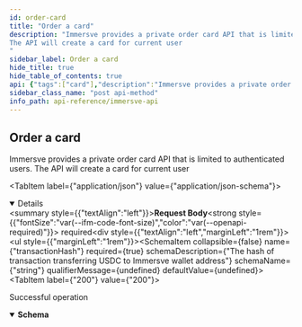 ```yaml
---
id: order-card
title: "Order a card"
description: "Immersve provides a private order card API that is limited to authenticated users.
The API will create a card for current user
"
sidebar_label: Order a card
hide_title: true
hide_table_of_contents: true
api: {"tags":["card"],"description":"Immersve provides a private order card API that is limited to authenticated users.\nThe API will create a card for current user\n","operationId":"orderCard","requestBody":{"content":{"application/json":{"schema":{"type":"object","required":["transactionHash"],"properties":{"transactionHash":{"type":"string","description":"The hash of transaction transferring USDC to Immersve wallet address"}}}}},"required":true},"responses":{"200":{"description":"Successful operation","content":{"application/json":{"schema":{"type":"object","properties":{"id":{"type":"string","description":"Card primary identifier","example":"91ad6fea3b52ca58d60d7fd310f789ec"},"accountId":{"type":"string","description":"Which account this card belongs to","example":"057aa15913a57f50577234c8426534c0"},"cardExternalId":{"type":"string","description":"The external id for this card","example":"8649543161870318367"},"cardCurrency":{"type":"string","description":"The currency of this card"},"cardState":{"type":"string","description":"The state of the card","enum":["active","cancelled"]},"cardType":{"type":"string","description":"The type of the card","enum":["virtual"]},"panFirst6":{"type":"string","description":"The first 6 digits of the card","example":"123456"},"panLast4":{"type":"string","description":"The last 4 digits of the card","example":"1920"},"expiry":{"type":"string","description":"The expiry of the card","example":"202409"}}}}}}},"method":"post","path":"/api/cards/orders","servers":[{"url":"https://api.sb1.lol/","description":"Sandbox server"}],"securitySchemes":{"immersve_auth":{"type":"http","scheme":"bearer","bearerFormat":"JWT"}},"jsonRequestBodyExample":{"transactionHash":"string"},"info":{"version":"1.0.0","title":"Immersve API","x-logo":{"url":"https://www.immersve.com/img/immersvelogo-bf8a9fe8408d733c996c2f7d8251e521.svg","altText":"Immersve logo"},"license":{"name":"Apache 2.0","url":"http://www.apache.org/licenses/LICENSE-2.0.html"}},"postman":{"name":"Order a card","description":{"content":"Immersve provides a private order card API that is limited to authenticated users.\nThe API will create a card for current user\n","type":"text/plain"},"url":{"path":["api","cards","orders"],"host":["{{baseUrl}}"],"query":[],"variable":[]},"header":[{"key":"Content-Type","value":"application/json"},{"key":"Accept","value":"application/json"}],"method":"POST","body":{"mode":"raw","raw":"\"\"","options":{"raw":{"language":"json"}}}}}
sidebar_class_name: "post api-method"
info_path: api-reference/immersve-api
---
```



## Order a card



Immersve provides a private order card API that is limited to authenticated users.
The API will create a card for current user


<MimeTabs><TabItem label={"application/json"} value={"application/json-schema"}><details style={{}} data-collapsed={false} open={true}><summary style={{"textAlign":"left"}}><strong>Request Body</strong><strong style={{"fontSize":"var(--ifm-code-font-size)","color":"var(--openapi-required)"}}> required</strong></summary><div style={{"textAlign":"left","marginLeft":"1rem"}}></div><ul style={{"marginLeft":"1rem"}}><SchemaItem collapsible={false} name={"transactionHash"} required={true} schemaDescription={"The hash of transaction transferring USDC to Immersve wallet address"} schemaName={"string"} qualifierMessage={undefined} defaultValue={undefined}></SchemaItem></ul></details></TabItem></MimeTabs><div><ApiTabs><TabItem label={"200"} value={"200"}><div>

Successful operation

</div><div><MimeTabs groupId={"mime-type"}><TabItem label={"application/json"} value={"application/json"}><SchemaTabs groupId={"schema-tabs"}><TabItem label={"Schema"} value={"Schema"}><details style={{}} data-collapsed={false} open={true}><summary style={{"textAlign":"left"}}><strong>Schema</strong></summary><div style={{"textAlign":"left","marginLeft":"1rem"}}></div><ul style={{"marginLeft":"1rem"}}><SchemaItem collapsible={false} name={"id"} required={false} schemaDescription={"Card primary identifier"} schemaName={"string"} qualifierMessage={undefined} defaultValue={undefined}></SchemaItem><SchemaItem collapsible={false} name={"accountId"} required={false} schemaDescription={"Which account this card belongs to"} schemaName={"string"} qualifierMessage={undefined} defaultValue={undefined}></SchemaItem><SchemaItem collapsible={false} name={"cardExternalId"} required={false} schemaDescription={"The external id for this card"} schemaName={"string"} qualifierMessage={undefined} defaultValue={undefined}></SchemaItem><SchemaItem collapsible={false} name={"cardCurrency"} required={false} schemaDescription={"The currency of this card"} schemaName={"string"} qualifierMessage={undefined} defaultValue={undefined}></SchemaItem><SchemaItem collapsible={false} name={"cardState"} required={false} schemaDescription={"The state of the card"} schemaName={"string"} qualifierMessage={"**Possible values:** [`active`, `cancelled`]"} defaultValue={undefined}></SchemaItem><SchemaItem collapsible={false} name={"cardType"} required={false} schemaDescription={"The type of the card"} schemaName={"string"} qualifierMessage={"**Possible values:** [`virtual`]"} defaultValue={undefined}></SchemaItem><SchemaItem collapsible={false} name={"panFirst6"} required={false} schemaDescription={"The first 6 digits of the card"} schemaName={"string"} qualifierMessage={undefined} defaultValue={undefined}></SchemaItem><SchemaItem collapsible={false} name={"panLast4"} required={false} schemaDescription={"The last 4 digits of the card"} schemaName={"string"} qualifierMessage={undefined} defaultValue={undefined}></SchemaItem><SchemaItem collapsible={false} name={"expiry"} required={false} schemaDescription={"The expiry of the card"} schemaName={"string"} qualifierMessage={undefined} defaultValue={undefined}></SchemaItem></ul></details></TabItem><TabItem label={"Example (from schema)"} value={"Example (from schema)"}><ResponseSamples responseExample={"{\n  \"id\": \"string\",\n  \"accountId\": \"string\",\n  \"cardExternalId\": \"string\",\n  \"cardCurrency\": \"string\",\n  \"cardState\": \"active\",\n  \"cardType\": \"virtual\",\n  \"panFirst6\": \"string\",\n  \"panLast4\": \"string\",\n  \"expiry\": \"string\"\n}"} language={"json"}></ResponseSamples></TabItem></SchemaTabs></TabItem></MimeTabs></div></TabItem></ApiTabs></div>
      